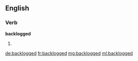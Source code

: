==English==

===Verb===
'''backlogged'''

# {{past of|backlog}}

[[de:backlogged]]
[[fr:backlogged]]
[[mg:backlogged]]
[[ml:backlogged]]